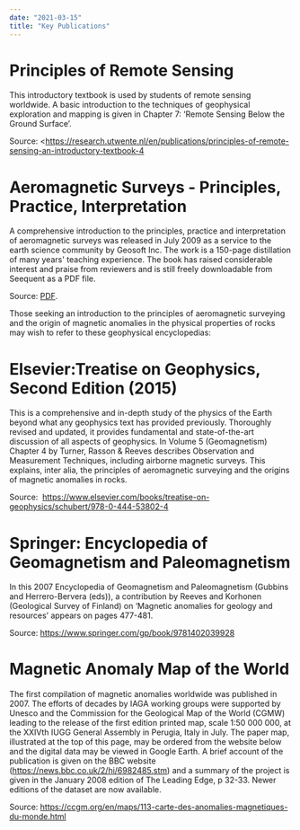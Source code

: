 ```yaml
---
date: "2021-03-15"
title: "Key Publications"
---
```


# Principles of Remote Sensing

This introductory textbook is used by students of remote sensing worldwide. A basic introduction to the techniques of geophysical exploration and mapping is given in Chapter 7: ‘Remote Sensing Below the Ground Surface’.

Source: <https://research.utwente.nl/en/publications/principles-of-remote-sensing-an-introductory-textbook-4

# Aeromagnetic Surveys - Principles, Practice, Interpretation

A comprehensive introduction to the principles, practice and interpretation of aeromagnetic surveys was released in July 2009 as a service to the earth science community by Geosoft Inc. The work is a 150-page distillation of many years' teaching experience. The book has raised considerable interest and praise from reviewers and is still freely downloadable from Seequent as a PDF file.  

Source: [PDF](https://files.seequent.com/PDFs/Aeromagnetic_Survey_Reeves-october-2005.pdf).


Those seeking an introduction to the principles of aeromagnetic surveying and the origin of magnetic anomalies in the physical properties of rocks may wish to refer to these geophysical encyclopedias:

# Elsevier:Treatise on Geophysics, Second Edition (2015)

This is a comprehensive and in-depth study of the physics of the Earth beyond what any geophysics text has provided previously. Thoroughly revised and updated, it provides fundamental and state-of-the-art discussion of all aspects of geophysics. In Volume 5 (Geomagnetism) Chapter 4 by Turner, Rasson & Reeves describes Observation and Measurement Techniques, including airborne magnetic surveys. This explains, inter alia, the principles of aeromagnetic surveying and the origins of magnetic anomalies in rocks.

Source:  <https://www.elsevier.com/books/treatise-on-geophysics/schubert/978-0-444-53802-4>

# Springer: Encyclopedia of Geomagnetism and Paleomagnetism

In this 2007 Encyclopedia of Geomagnetism and Paleomagnetism (Gubbins and Herrero-Bervera (eds)), a contribution by Reeves and Korhonen (Geological Survey of Finland) on ‘Magnetic anomalies for geology and resources’ appears on pages 477-481.

Source: <https://www.springer.com/gp/book/9781402039928>

# Magnetic Anomaly Map of the World

The first compilation of magnetic anomalies worldwide was published in 2007. The efforts of decades by IAGA working groups were supported by Unesco and the Commission for the Geological Map of the World (CGMW) leading to the release of the first edition printed map, scale 1:50 000 000, at the XXIVth IUGG General Assembly in Perugia, Italy in July. The paper map, illustrated at the top of this page, may be ordered from the website below and the digital data may be viewed in Google Earth. A brief account of the publication is given on the BBC website (<https://news.bbc.co.uk/2/hi/6982485.stm>) and a summary of the project is given in the January 2008 edition of The Leading Edge, p 32-33. Newer editions of the dataset are now available. 

Source: <https://ccgm.org/en/maps/113-carte-des-anomalies-magnetiques-du-monde.html>

